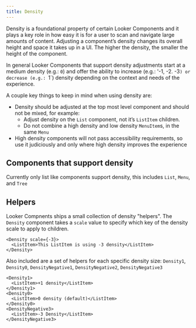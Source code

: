 ```yaml
---
title: Density
---
```



Density is a foundational property of certain Looker Components and it plays a key role in how easy it is for a user to scan and navigate large amounts of content. Adjusting a component’s density changes its overall height and space it takes up in a UI. The higher the density, the smaller the height of the component.

In general Looker Components that support density adjustments start at a medium density (e.g.: `0`) and offer the ability to increase (e.g.: '-1, -2. -3`) or decrease (e.g.: `1`) density depending on the context and needs of the experience.

A couple key things to keep in mind when using density are:

- Density should be adjusted at the top most level component and should not be mixed, for example:
  - Adjust density on the `List` component, not it’s `ListItem` children.
  - Do not combine a high density and low density `MenuItem`s, in the same `Menu`
- High density components will not pass accessibility requirements, so use it judiciously and only where high density improves the experience

## Components that support density

Currently only list like components support density, this includes `List`, `Menu`, and `Tree`

<DensityTable />

## Helpers

Looker Compnents ships a small collection of density "helpers". The `Density` component takes a `scale` value to specify which key of the density scale to apply to children.

```
<Density scale={-3}>
  <ListItem>This ListItem is using -3 density</ListItem>
</Density>
```

Also included are a set of helpers for each specific density size: `Density1`, `Density0`, `DensityNegative1`, `DensityNegative2`, `DensityNegative3`

```
<Density1>
  <ListItem>+1 density</ListItem>
</Density1>
<Density0>
  <ListItem>0 density (default)</ListItem>
</Density0>
<DensityNegative3>
  <ListItem>-3 Density</ListItem>
</DensityNegative3>
```
